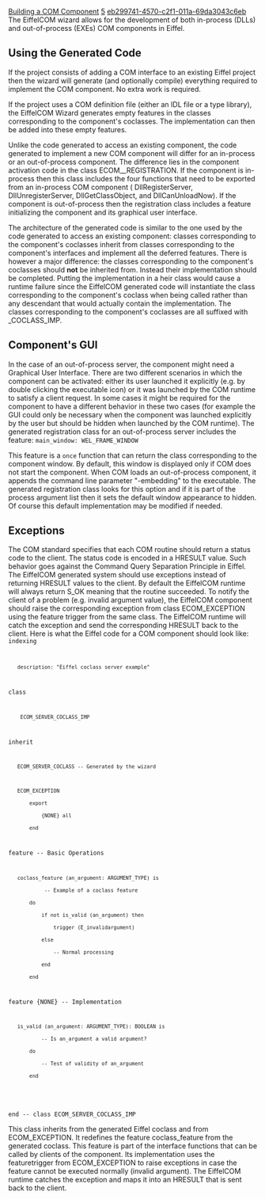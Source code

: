 [[Property:title|Building a COM Component]]
[[Property:weight|5]]
[[Property:uuid|eb299741-4570-c2f1-011a-69da3043c6eb]]
The EiffelCOM wizard allows for the development of both in-process (DLLs) and out-of-process (EXEs) COM components in Eiffel. 

==Using the Generated Code==

If the project consists of adding a COM interface to an existing Eiffel project then the wizard will generate (and optionally compile) everything required to implement the COM component. No extra work is required. 

If the project uses a COM definition file (either an IDL file or a type library), the EiffelCOM Wizard generates empty features in the classes corresponding to the component's coclasses. The implementation can then be added into these empty features. 

{{warning|Depending on the project settings, the EiffelCOM Wizard may overwrite the files containing the classes corresponding to the component's colasses if the project is re-generated thereby replacing the implemented features with empty ones. Make sure the destination folder is different from the folder where the classes have been implemented prior to re-generating the project. }}

Unlike the code generated to access an existing component, the code generated to implement a new COM component will differ for an in-process or an out-of-process component. The difference lies in the component activation code in the class <eiffel>ECOM_<Name_of_system>_REGISTRATION</eiffel>. If the component is in-process then this class includes the four functions that need to be exported from an in-process COM component ( <eiffel>DllRegisterServer</eiffel>, <eiffel>DllUnregisterServer</eiffel>, <eiffel>DllGetClassObject</eiffel>, and <eiffel>DllCanUnloadNow</eiffel>). If the component is out-of-process then the registration class includes a feature initializing the component and its graphical user interface. 

The architecture of the generated code is similar to the one used by the code generated to access an existing component: classes corresponding to the component's coclasses inherit from classes corresponding to the component's interfaces and implement all the deferred features. There is however a major difference: the classes corresponding to the component's coclasses should '''not''' be inherited from. Instead their implementation should be completed. Putting the implementation in a heir class would cause a runtime failure since the EiffelCOM generated code will instantiate the class corresponding to the component's coclass when being called rather than any descendant that would actually contain the implementation. The classes corresponding to the component's coclasses are all suffixed with <eiffel>_COCLASS_IMP</eiffel>. 

==Component's GUI==

In the case of an out-of-process server, the component might need a Graphical User Interface. There are two different scenarios in which the component can be activated: either its user launched it explicitly (e.g. by double clicking the executable icon) or it was launched by the COM runtime to satisfy a client request. In some cases it might be required for the component to have a different behavior in these two cases (for example the GUI could only be necessary when the component was launched explicitly by the user but should be hidden when launched by the COM runtime). The generated registration class for an out-of-process server includes the feature: 
<code>
main_window: WEL_FRAME_WINDOW</code>

This feature is a <code>once</code> function that can return the class corresponding to the component window. By default, this window is displayed only if COM does not start the component. When COM loads an out-of-process component, it appends the command line parameter "-embedding" to the executable. The generated registration class looks for this option and if it is part of the process argument list then it sets the default window appearance to hidden. Of course this default implementation may be modified if needed. 

==Exceptions==

The COM standard specifies that each COM routine should return a status code to the client. The status code is encoded in a <eiffel>HRESULT</eiffel> value. Such behavior goes against the Command Query Separation Principle in Eiffel. The EiffelCOM generated system should use exceptions instead of returning <eiffel>HRESULT</eiffel> values to the client. By default the EiffelCOM runtime will always return <eiffel>S_OK</eiffel> meaning that the routine succeeded. To notify the client of a problem (e.g. invalid argument value), the EiffelCOM component should raise the corresponding exception from class <eiffel>ECOM_EXCEPTION</eiffel> using the feature <eiffel>trigger</eiffel> from the same class. The EiffelCOM runtime will catch the exception and send the corresponding <eiffel>HRESULT</eiffel> back to the client. Here is what the Eiffel code for a COM component should look like: 
<code>
indexing
	description: "Eiffel coclass server example"
class
	 ECOM_SERVER_COCLASS_IMP

inherit
	ECOM_SERVER_COCLASS -- Generated by the wizard

	ECOM_EXCEPTION
		export
			{NONE} all
		end

feature -- Basic Operations

	coclass_feature (an_argument: ARGUMENT_TYPE) is
			 -- Example of a coclass feature
		do
			if not is_valid (an_argument) then
				trigger (E_invalidargument)
			else
				-- Normal processing
			end
		end

feature {NONE} -- Implementation

	is_valid (an_argument: ARGUMENT_TYPE): BOOLEAN is
			-- Is an_argument a valid argument?
		do
			-- Test of validity of an_argument
		end
		
end -- class ECOM_SERVER_COCLASS_IMP</code>

This class inherits from the generated Eiffel coclass and from <eiffel>ECOM_EXCEPTION</eiffel>. It redefines the feature <eiffel>coclass_feature</eiffel> from the generated coclass. This feature is part of the interface functions that can be called by clients of the component. Its implementation uses the feature<eiffel>trigger</eiffel> from <eiffel>ECOM_EXCEPTION</eiffel> to raise exceptions in case the feature cannot be executed normally (invalid argument). The EiffelCOM runtime catches the exception and maps it into an <eiffel>HRESULT</eiffel> that is sent back to the client. 

{{seealso|[[How the EiffelCOM Wizard works|How the EiffelCOM Wizard Works]] , [[Generated Files|Generated Files]] , [[Class Hierarchy|Class Hierarchy]] , [[Eiffel Project Processing|Adding a COM Interface to an Eiffel Project]] , [[Reusing a COM Component|Accessing a COM Component]] , [[Wizards: Command Line Options|Command Line Options]]  }}




